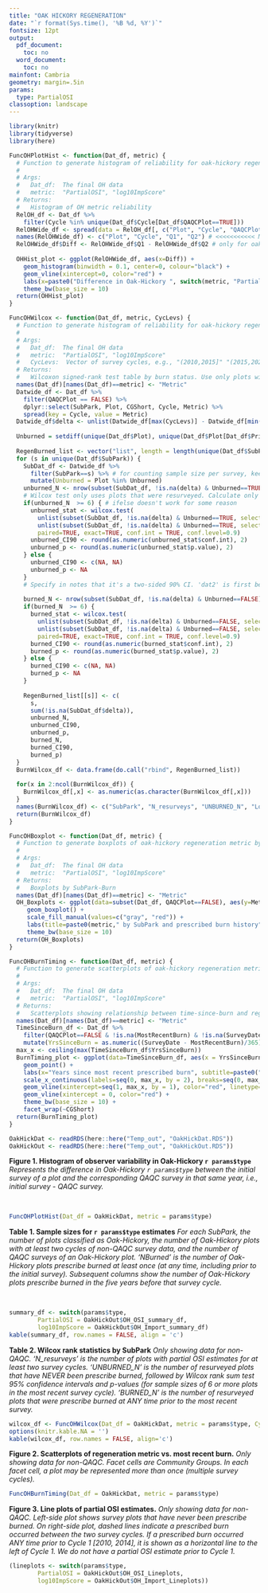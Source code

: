 ---
title: "OAK HICKORY REGENERATION"
date: "`r format(Sys.time(), '%B %d, %Y')`"
fontsize: 12pt
output:
  pdf_document:
    toc: no
  word_document:
    toc: no
mainfont: Cambria
geometry: margin=.5in
params:
  type: PartialOSI
classoption: landscape
---

```{r include=FALSE}
library(knitr)
library(tidyverse)
library(here)

FuncOHPlotHist <- function(Dat_df, metric) {
  # Function to generate histogram of reliability for oak-hickory regeneration metrics
  #
  # Args:
  #   Dat_df:  The final OH data
  #   metric:  "PartialOSI", "log10ImpScore"
  # Returns:
  #   Histogram of OH metric reliability
  RelOH_df <- Dat_df %>%
    filter(Cycle %in% unique(Dat_df$Cycle[Dat_df$QAQCPlot==TRUE]))
  RelOHWide_df <- spread(data = RelOH_df[, c("Plot", "Cycle", "QAQCPlot", metric)], key = QAQCPlot, value = metric)    
  names(RelOHWide_df) <- c("Plot", "Cycle", "Q1", "Q2") # <<<<<<<<<<< MAY NEED TO GENERALIZE TO >2 SURVEY CYCLES
  RelOHWide_df$Diff <- RelOHWide_df$Q1 - RelOHWide_df$Q2 # only for oak-hickory plots <<<<<<<<<<<<<< THIS MAY DIFFER FROM BEFORE
  
  OHHist_plot <- ggplot(RelOHWide_df, aes(x=Diff)) +
    geom_histogram(binwidth = 0.1, center=0, colour="black") +
    geom_vline(xintercept=0, color="red") +
    labs(x=paste0("Difference in Oak-Hickory ", switch(metric, "PartialOSI" = "partial OSI", "log10ImpScore" = "log10(Importance)")), y="# of QAQC surveys", subtitle=paste0("Across ALL Community Groups, 90% CI: ", round(quantile(RelOHWide_df$Diff, probs=c(.05,.95)), 2)[1], " to ", round(quantile(RelOHWide_df$Diff, probs=c(.05,.95)), 2)[2])) +
    theme_bw(base_size = 10)
  return(OHHist_plot)
}

FuncOHWilcox <- function(Dat_df, metric, CycLevs) {
  # Function to generate histogram of reliability for oak-hickory regeneration metrics
  #
  # Args:
  #   Dat_df:  The final OH data
  #   metric:  "PartialOSI", "log10ImpScore"
  #   CycLevs:  Vector of survey cycles, e.g., "(2010,2015]" "(2015,2020]"
  # Returns:
  #   Wilcoxon signed-rank test table by burn status. Use only plots with partial OSI calculated for both cycles. Therefore, the count of resurveys in this table is less than actual number resurveyed (b/c sometimes a plot that was resurveyed had OSI=NaN for one of the surveys)
  names(Dat_df)[names(Dat_df)==metric] <- "Metric"
  Datwide_df <- Dat_df %>%
    filter(QAQCPlot == FALSE) %>%
    dplyr::select(SubPark, Plot, CGShort, Cycle, Metric) %>%
    spread(key = Cycle, value = Metric)
  Datwide_df$delta <- unlist(Datwide_df[max(CycLevs)] - Datwide_df[min(CycLevs)])
  
  Unburned = setdiff(unique(Dat_df$Plot), unique(Dat_df$Plot[Dat_df$PriorBurn==TRUE]))
  
  RegenBurned_list <- vector("list", length = length(unique(Dat_df$SubPark)))
  for (s in unique(Dat_df$SubPark)) {
    SubDat_df <- Datwide_df %>%
      filter(SubPark==s) %>% # for counting sample size per survey, keep ones that were not resurveyed
      mutate(Unburned = Plot %in% Unburned)
    unburned_N <- nrow(subset(SubDat_df, !is.na(delta) & Unburned==TRUE))
    # Wilcox test only uses plots that were resurveyed. Calculate only if at least 6 unburned resurveyed plots.
    if(unburned_N  >= 6) { # ifelse doesn't work for some reason
      unburned_stat <- wilcox.test( 
        unlist(subset(SubDat_df, !is.na(delta) & Unburned==TRUE, select = max(CycLevs))),
        unlist(subset(SubDat_df, !is.na(delta) & Unburned==TRUE, select = min(CycLevs))),
        paired=TRUE, exact=TRUE, conf.int = TRUE, conf.level=0.9)
      unburned_CI90 <- round(as.numeric(unburned_stat$conf.int), 2)
      unburned_p <- round(as.numeric(unburned_stat$p.value), 2)
    } else {
      unburned_CI90 <- c(NA, NA)
      unburned_p <- NA
    }
    # Specify in notes that it's a two-sided 90% CI. 'dat2' is first because desired test statistic is 'dat2 - dat1'
    
    burned_N <- nrow(subset(SubDat_df, !is.na(delta) & Unburned==FALSE))
    if(burned_N  >= 6) {
      burned_stat <- wilcox.test( 
        unlist(subset(SubDat_df, !is.na(delta) & Unburned==FALSE, select = max(CycLevs))),
        unlist(subset(SubDat_df, !is.na(delta) & Unburned==FALSE, select = min(CycLevs))),
        paired=TRUE, exact=TRUE, conf.int = TRUE, conf.level=0.9)
      burned_CI90 <- round(as.numeric(burned_stat$conf.int), 2)
      burned_p <- round(as.numeric(burned_stat$p.value), 2)
    } else {
      burned_CI90 <- c(NA, NA)
      burned_p <- NA
    }
    
    RegenBurned_list[[s]] <- c(
      s,
      sum(!is.na(SubDat_df$delta)),
      unburned_N,
      unburned_CI90,
      unburned_p,
      burned_N,
      burned_CI90,
      burned_p)
  }
  BurnWilcox_df <- data.frame(do.call("rbind", RegenBurned_list))
  
  for(x in 2:ncol(BurnWilcox_df)) {
    BurnWilcox_df[,x] <- as.numeric(as.character(BurnWilcox_df[,x]))
  }
  names(BurnWilcox_df) <- c("SubPark", "N_resurveys", "UNBURNED_N", "Low90CI", "High90CI", "P_value", "BURNED_N", "Low90CI", "High90CI", "P_value")
  return(BurnWilcox_df)
}

FuncOHBoxplot <- function(Dat_df, metric) {
  # Function to generate boxplots of oak-hickory regeneration metric by Subpark-Burn
  #
  # Args:
  #   Dat_df:  The final OH data
  #   metric:  "PartialOSI", "log10ImpScore"
  # Returns:
  #   Boxplots by SubPark-Burn
  names(Dat_df)[names(Dat_df)==metric] <- "Metric"
  OH_Boxplots <- ggplot(data=subset(Dat_df, QAQCPlot==FALSE), aes(y=Metric, x=SubPark, fill=PriorBurn)) +
     geom_boxplot() +
     scale_fill_manual(values=c("gray", "red")) +
     labs(title=paste0(metric," by SubPark and prescribed burn history"), subtitle="(Oak-hickory communities only; Excludes QAQC data)", y=metric) +
     theme_bw(base_size = 10)
  return(OH_Boxplots)
}

FuncOHBurnTiming <- function(Dat_df, metric) {
  # Function to generate scatterplots of oak-hickory regeneration metric by time-since-burn
  #
  # Args:
  #   Dat_df:  The final OH data
  #   metric:  "PartialOSI", "log10ImpScore"
  # Returns:
  #   Scatterplots showing relationship between time-since-burn and regeneration metric, in Oak-Hickory communities
  names(Dat_df)[names(Dat_df)==metric] <- "Metric"
  TimeSinceBurn_df <- Dat_df %>%
    filter(QAQCPlot==FALSE & !is.na(MostRecentBurn) & !is.na(SurveyDate)) %>%
    mutate(YrsSinceBurn = as.numeric((SurveyDate - MostRecentBurn)/365))
  max_x <- ceiling(max(TimeSinceBurn_df$YrsSinceBurn))
  BurnTiming_plot <- ggplot(data=TimeSinceBurn_df, aes(x = YrsSinceBurn, y = Metric)) +
    geom_point() +
    labs(x="Years since most recent prescribed burn", subtitle=paste0("Relationship between ", metric, " and time-since-prescribed burn, by Community Group"), y=metric) +
    scale_x_continuous(labels=seq(0, max_x, by = 2), breaks=seq(0, max_x, by = 2), limits=c(0, max_x)) +
    geom_vline(xintercept=seq(1, max_x, by = 1), color="red", linetype="dotted") +
    geom_vline(xintercept = 0, color="red") +
    theme_bw(base_size = 10) +
    facet_wrap(~CGShort)
  return(BurnTiming_plot)
}

OakHickDat <- readRDS(here::here("Temp_out", "OakHickDat.RDS"))
OakHickOut <- readRDS(here::here("Temp_out", "OakHickOut.RDS"))
```

**Figure 1. Histogram of observer variability in Oak-Hickory `r params$type`**
*Represents the difference in Oak-Hickory `r params$type` between the initial survey of a plot and the corresponding QAQC survey in that same year, i.e., initial survey - QAQC survey.*

&nbsp;

```{r fig.width=4, fig.height=4, fig.align='center', results='hide', echo=FALSE, warning=FALSE}
FuncOHPlotHist(Dat_df = OakHickDat, metric = params$type)
```

\newpage

**Table 1. Sample sizes for `r params$type` estimates**
*For each SubPark, the number of plots classified as Oak-Hickory, the number of Oak-Hickory plots with at least two cycles of non-QAQC survey data, and the number of QAQC surveys of an Oak-Hickory plot. 'NBurned' is the number of Oak-Hickory plots prescribe burned at least once (at any time, including prior to the initial survey). Subsequent columns show the number of Oak-Hickory plots prescribe burned in the five years before that survey cycle.*

&nbsp;

```{r echo=FALSE, message=FALSE, warning=FALSE, error=FALSE}
summary_df <- switch(params$type,
        PartialOSI = OakHickOut$OH_OSI_summary_df,
        log10ImpScore = OakHickOut$OH_Import_summary_df)
kable(summary_df, row.names = FALSE, align = 'c')
```

\newpage

**Table 2. Wilcox rank statistics by SubPark**
*Only showing data for non-QAQC. 'N_resurveys' is the number of plots with partial OSI estimates for at least two survey cycles. 'UNBURNED_N' is the number of resurveyed plots that have NEVER been prescribe burned, followed by Wilcox rank sum test 95% confidence intervals and p-values (for sample sizes of 6 or more plots in the most recent survey cycle). 'BURNED_N' is the number of resurveyed plots that were prescribe burned at ANY time prior to the most recent survey.*
```{r echo=FALSE, message=FALSE, warning=FALSE, error=FALSE}
wilcox_df <- FuncOHWilcox(Dat_df = OakHickDat, metric = params$type, CycLevs = OakHickOut$OH_CycLevs)
options(knitr.kable.NA = '')
kable(wilcox_df, row.names = FALSE, align='c')
```

\newpage

**Figure 2. Scatterplots of regeneration metric vs. most recent burn.**
*Only showing data for non-QAQC. Facet cells are Community Groups. In each facet cell, a plot may be represented more than once (multiple survey cycles).*
```{r fig.width=8, fig.height=5.5, fig.align='center', results='hide', echo=FALSE, warning=FALSE}
FuncOHBurnTiming(Dat_df = OakHickDat, metric = params$type)
```

**Figure 3. Line plots of partial OSI estimates.**
*Only showing data for non-QAQC. Left-side plot shows survey plots that have never been prescribe burned. On right-side plot, dashed lines indicate a prescribed burn occurred between the two survey cycles. If a prescribed burn occurred ANY time prior to Cycle 1 [2010, 2014], it is shown as a horizontal line to the left of Cycle 1. We do not have a partial OSI estimate prior to Cycle 1.* 
```{r fig.width=9, fig.height=6.5, fig.align='center', results='hide', echo=FALSE, warning=FALSE}
(lineplots <- switch(params$type,
        PartialOSI = OakHickOut$OH_OSI_Lineplots,
        log10ImpScore = OakHickOut$OH_Import_Lineplots))
```

